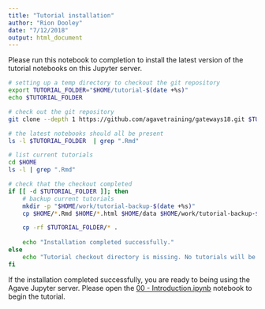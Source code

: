 ```yaml
---
title: "Tutorial installation"
author: "Rion Dooley"
date: "7/12/2018"
output: html_document
---
```


Please run this notebook to completion to install the latest version of the tutorial notebooks on this Jupyter server.

```bash
# setting up a temp directory to checkout the git repository
export TUTORIAL_FOLDER="$HOME/tutorial-$(date +%s)"
echo $TUTORIAL_FOLDER
```

```bash
# check out the git repository
git clone --depth 1 https://github.com/agavetraining/gateways18.git $TUTORIAL_FOLDER
```

```bash
# the latest notebooks should all be present
ls -l $TUTORIAL_FOLDER  | grep ".Rmd"
```

```bash
# list current tutorials
cd $HOME
ls -l | grep ".Rmd"
```

```bash
# check that the checkout completed
if [[ -d $TUTORIAL_FOLDER ]]; then 
    # backup current tutorials
    mkdir -p "$HOME/work/tutorial-backup-$(date +%s)"
    cp $HOME/*.Rmd $HOME/*.html $HOME/data $HOME/work/tutorial-backup-$(date +%s)

    cp -rf $TUTORIAL_FOLDER/* .
    
    echo "Installation completed successfully."
else
    echo "Tutorial checkout directory is missing. No tutorials will be updated"
fi
```

If the installation completed successfully, you are ready to being using the Agave Jupyter server. Please open the [00 - Introduction.ipynb](/notebooks/00%20-%20Introduction.Rmd) notebook to begin the tutorial.
